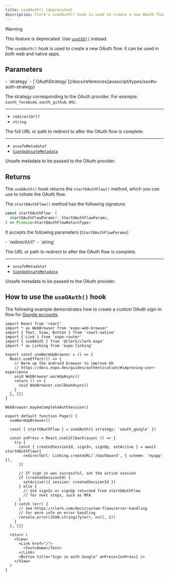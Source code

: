 ```yaml
---
title: useOAuth() (deprecated)
description: Clerk's useOAuth() hook is used to create a new OAuth flow.
---
```


> [!WARNING]
> This feature is deprecated. Use [`useSSO()`](/docs/references/expo/use-sso) instead.

The `useOAuth()` hook is used to create a new OAuth flow. It can be used in both web and native apps.

## Parameters

<Properties>
  - `strategy`
  - [`OAuthStrategy`](/docs/references/javascript/types/sso#o-auth-strategy)

  The strategy corresponding to the OAuth provider. For example: `oauth_facebook`, `oauth_github`, etc.

  ---

  - `redirectUrl?`
  - `string`

  The full URL or path to redirect to after the OAuth flow is complete.

  ---

  - `unsafeMetadata?`
  - [`SignUpUnsafeMetadata`](/docs/references/javascript/types/metadata#sign-up-unsafe-metadata)

  Unsafe metadata to be passed to the OAuth provider.
</Properties>

## Returns

The `useOAuth()` hook returns the `startOAuthFlow()` method, which you can use to initiate the OAuth flow.

The `startOAuthFlow()` method has the following signature:

```ts
const startOAuthFlow: (
  startOAuthFlowParams?: StartOAuthFlowParams,
) => Promise<StartOAuthFlowReturnType>
```

It accepts the following parameters (`StartOAuthFlowParams`):

<Properties>
  - `redirectUrl?`
  - `string`

  The URL or path to redirect to after the OAuth flow is complete.

  ---

  - `unsafeMetadata?`
  - [`SignUpUnsafeMetadata`](/docs/references/javascript/types/metadata#sign-up-unsafe-metadata)

  Unsafe metadata to be passed to the OAuth provider.
</Properties>

## How to use the `useOAuth()` hook

The following example demonstrates how to create a custom OAuth sign-in flow for [Google accounts](/docs/authentication/social-connections/google).

```tsx {{ filename: 'app/(auth)/sign-in.tsx', collapsible: true }}
import React from 'react'
import * as WebBrowser from 'expo-web-browser'
import { Text, View, Button } from 'react-native'
import { Link } from 'expo-router'
import { useOAuth } from '@clerk/clerk-expo'
import * as Linking from 'expo-linking'

export const useWarmUpBrowser = () => {
  React.useEffect(() => {
    // Warm up the android browser to improve UX
    // https://docs.expo.dev/guides/authentication/#improving-user-experience
    void WebBrowser.warmUpAsync()
    return () => {
      void WebBrowser.coolDownAsync()
    }
  }, [])
}

WebBrowser.maybeCompleteAuthSession()

export default function Page() {
  useWarmUpBrowser()

  const { startOAuthFlow } = useOAuth({ strategy: 'oauth_google' })

  const onPress = React.useCallback(async () => {
    try {
      const { createdSessionId, signIn, signUp, setActive } = await startOAuthFlow({
        redirectUrl: Linking.createURL('/dashboard', { scheme: 'myapp' }),
      })

      // If sign in was successful, set the active session
      if (createdSessionId) {
        setActive!({ session: createdSessionId })
      } else {
        // Use signIn or signUp returned from startOAuthFlow
        // for next steps, such as MFA
      }
    } catch (err) {
      // See https://clerk.com/docs/custom-flows/error-handling
      // for more info on error handling
      console.error(JSON.stringify(err, null, 2))
    }
  }, [])

  return (
    <View>
      <Link href="/">
        <Text>Home</Text>
      </Link>
      <Button title="Sign in with Google" onPress={onPress} />
    </View>
  )
}
```

